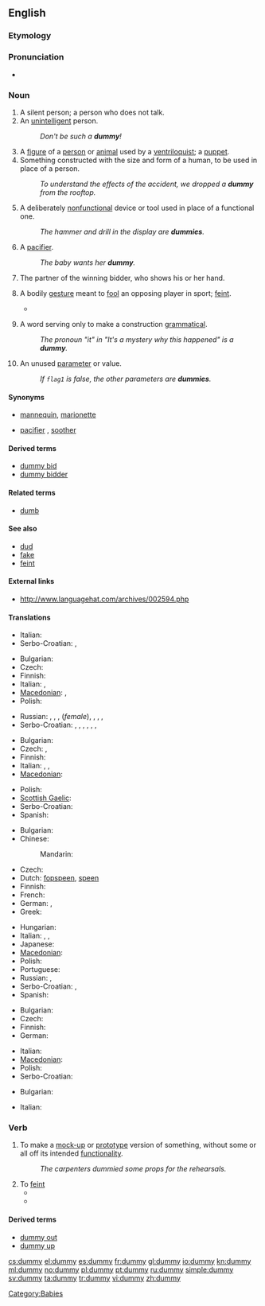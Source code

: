 ==English==

===Etymology===
{{etystub}}

===Pronunciation===
* {{rhymes|ʌmi}}

===Noun===
{{en-noun|dummies}}

# A silent person; a person who does not talk.
# An [[unintelligent]] person.
#: ''Don't be such a '''dummy'''!''
# A [[figure]] of a [[person]] or [[animal]] used by a [[ventriloquist]]; a [[puppet]].
# Something constructed with the size and form of a human, to be used in place of a person.
#: ''To understand the effects of the accident, we dropped a '''dummy''' from the rooftop.''
# A deliberately [[nonfunctional]] device or tool used in place of a functional one.
#: ''The hammer and drill in the display are '''dummies'''.''
# {{Australia|New Zealand|British}} A [[pacifier]].
#: ''The baby wants her '''dummy'''.''
# {{bridge}} The partner of the winning bidder, who shows his or her hand.
# {{UK}} A bodily [[gesture]] meant to [[fool]] an opposing player in sport; [[feint]].
#* {{quote-news
|year=2011
|date=January 12
|author=Saj Chowdhury 
|title=Liverpool 2 - 1 Liverpool
|work=BBC
|url=http://news.bbc.co.uk/sport2/hi/football/eng_prem/9345343.stm
|page=
|passage=Raul Meireles was the victim of the home side's hustling on this occasion giving the ball away to the impressive David Vaughan who slipped in Taylor-Fletcher. The striker sold Daniel Agger with the best '''dummy''' of the night before placing his shot past keeper Pepe Reina.}}
# {{linguistics}} A word serving only to make a construction [[grammatical]].
#: ''The pronoun "it" in "It's a mystery why this happened" is a '''dummy'''.''
# {{programming}} An unused [[parameter]] or value.
#: ''If <code>flag1</code> is false, the other parameters are '''dummies'''.''

====Synonyms====
* {{sense|a thing in the form of a person}} [[mannequin]], [[marionette]]
* {{sense|a pacifier}} [[pacifier]] {{italbrac|US}}, [[soother]] {{italbrac|Canada}}

====Derived terms====
* [[dummy bid]]
* [[dummy bidder]]

====Related terms====
* [[dumb]]

====See also====
* [[dud]]
* [[fake]]
* [[feint]]

====External links====
* http://www.languagehat.com/archives/002594.php

====Translations====
{{trans-top|a silent person}}
* Italian: {{t|it|taciturno}}
* Serbo-Croatian: {{t|sh|mučaljivac|xs=Serbo-Croatian}},  {{t|sh|mutavac|xs=Serbo-Croatian}}
{{trans-mid}}
{{trans-bottom}}

{{trans-top|an unintelligent person}}
* Bulgarian: {{t|bg|тъпак|m}}
* Czech: {{t-|cs|hlupák|m}}
* Finnish: {{t+|fi|tollo}}
* Italian: {{t+|it|stupido|m}}, {{t+|it|it|m|alt=scemo}}
* [[Macedonian]]: {{t-|mk|глупак|m|tr=glúpak}},  {{t|mk|глупачка|f|tr=glúpačka}}
* Polish: {{t+|pl|głupek|m}}
{{trans-mid}}
* Russian: {{t+|ru|дурак|m|tr=durák}},  {{t+|ru|глупец|m|tr=glupéc}},  {{t|ru|дурень|m|tr=dúren'}},  {{t+|ru|дура|f|tr=dúra}} (''female''),  {{t|ru|болван|m|tr=bolván}},  {{t+|ru|чайник|m|tr=čájnik}},  {{t|ru|тупица|m|f|tr=tupíca}},  {{t|ru|бестолочь|f|tr=béstoloč'}}
* Serbo-Croatian: {{t|sh|glupan|xs=Serbo-Croatian}},  {{t|sh|budala|xs=Serbo-Croatian}},  {{t|sh|blesan|xs=Serbo-Croatian}},  {{t|sh|tupan|xs=Serbo-Croatian}},  {{t|sh|tupavac|xs=Serbo-Croatian}},  {{t|sh|blentavac|xs=Serbo-Croatian}},  {{t|sh|blento|xs=Serbo-Croatian}}
{{trans-bottom}}

{{trans-top|something constructed with the size and form of a human}}
* Bulgarian: {{t|bg|манекен|m}}
* Czech: {{t|cs|figurína|f}},  {{t|cs|panák|m}}
* Finnish: {{t-|fi|mallinukke}}
* Italian: {{t-|it|manichino|m}}, {{t|it|sagoma|f}}, {{t|it|fantoccio|m}}
* [[Macedonian]]: {{t-|mk|кукла|f|tr=kúkla}}
{{trans-mid}}
* Polish: {{t+|pl|manekin|m}}
* [[Scottish Gaelic]]: {{qualifier|female}} {{t-|gd|breugag|f|xs=Scottish Gaelic}}
* Serbo-Croatian: {{t|sh|maneken|xs=Serbo-Croatian}}
* Spanish: {{t+|es|maniquí|m}}
{{trans-bottom}}

{{trans-top|a pacifier}}
* Bulgarian: {{t|bg|залъгалка|f}}
* Chinese:
*: Mandarin: {{t-|cmn|奶嘴|tr=nǎizuǐ|sc=Hani}}
* Czech: {{t-|cs|dudlík|m}}
* Dutch: [[fopspeen]], [[speen]] {{m}}
* Finnish: {{t+|fi|tutti}}
* French: {{t+|fr|suce}}
* German: {{t+|de|Schnuller|m}},  {{t|de|Beruhigungssauger|m}}
* Greek: {{t+|el|πιπίλα|f|tr=pipila}}
{{trans-mid}}
* Hungarian: {{t-|hu|cumi}}
* Italian: {{t+|it|ciuccio|m}}, {{t|it|ciucciotto|m}}, {{t|it|succhiotto|m}}
* Japanese: {{t-|ja|おしゃぶり|tr=o-shaburi}}
* [[Macedonian]]: {{t|mk|цуцла|f|tr=cúcla}}
* Polish: {{t+|pl|smoczek|m}}
* Portuguese: {{t|pt|Chupeta|f}}
* Russian: {{t|ru|соска|f|tr=sóska}}, {{t|ru|пустышка|f|tr=pustýška}}
* Serbo-Croatian: {{t|sh|duda varalica|xs=Serbo-Croatian}},  {{t|sh|cucla|xs=Serbo-Croatian}}
* Spanish: {{t-|es|chupete|m}}
{{trans-bottom}}

{{trans-top|nonfunctional device or tool used in place of a functional one}}
* Bulgarian: {{t|bg|бутафория|f}}
* Czech: {{t-|cs|atrapa|f}}
* Finnish: {{t+|fi|malli}}
* German: {{t+|de|Attrappe|f}}
{{trans-mid}}
* Italian: {{t|it|simulacro|m}}
* [[Macedonian]]: {{t|mk|макета|f|tr=makéta}}
* Polish: {{t-|pl|atrapa|f}}
* Serbo-Croatian: {{t|sh|atrapa|xs=Serbo-Croatian}}
{{trans-bottom}}

{{trans-top|{{bridge}} The partner of the winning bidder, who shows his or her hand.}}
* Bulgarian: {{t+|bg|мор}}
{{trans-mid}}
* Italian: {{t|it|morto|m}}
{{trans-bottom}}

===Verb===
{{en-verb|dummies|dummying|dummied}}

# To make a [[mock-up]] or [[prototype]] version of something, without some or all off its intended [[functionality]].
#: ''The carpenters dummied some props for the rehearsals.''
# To [[feint]]
#* {{quote-news
|year=2011
|date=February 1
|author=Mandeep Sanghera 
|title=Man Utd   3 - 1   Aston Villa
|work=BBC
|url=http://news.bbc.co.uk/sport2/hi/football/eng_prem/9379942.stm
|page=
|passage=The more glamorous qualities usually associated with him are skill and pace and he used those to race on to a ball across him and '''dummy''' a defender before having a right-foot shot saved. }}
#* {{quote-news
|year=2011
|date=January 15
|author=Kevin Darling
|title=West Ham 0 - 3 Arsenal
|work=BBC
|url=http://news.bbc.co.uk/sport2/hi/football/eng_prem/9359364.stm
|page=
|passage=For the first, the 30-year-old allowed Walcott space on the right to send in a pass that was expertly '''dummied''' by Samir Nasri, allowing Van Persie to swivel and smash right-footed past Robert Green. }}


====Derived terms====
* [[dummy out]]
* [[dummy up]]

[[Category:Babies]]

[[cs:dummy]]
[[el:dummy]]
[[es:dummy]]
[[fr:dummy]]
[[gl:dummy]]
[[io:dummy]]
[[kn:dummy]]
[[ml:dummy]]
[[no:dummy]]
[[pl:dummy]]
[[pt:dummy]]
[[ru:dummy]]
[[simple:dummy]]
[[sv:dummy]]
[[ta:dummy]]
[[tr:dummy]]
[[vi:dummy]]
[[zh:dummy]]